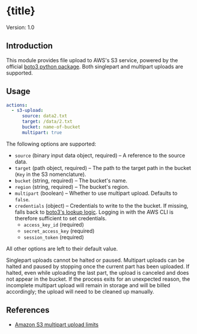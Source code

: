 

# {title}

Version: 1.0


## Introduction

This module provides file upload to AWS's S3 service, powered by the official [boto3 python package](https://github.com/boto/boto3). Both singlepart and multipart uploads are supported.


## Usage

```yml
actions:
  - s3-upload:
      source: data2.txt
      target: /data/2.txt
      bucket: name-of-bucket
      multipart: true
```

The following options are supported:

- `source` (binary input data object, required) – A reference to the source data.
- `target` (path object, required) – The path to the target path in the bucket (`Key` in the S3 nomenclature).
- `bucket` (string, required) – The bucket's name.
- `region` (string, required) – The bucket's region.
- `multipart` (boolean) – Whether to use multipart upload. Defaults to `false`.
- `credentials` (object) – Credentials to write to the the bucket. If missing, falls back to [boto3's lookup logic](https://boto3.amazonaws.com/v1/documentation/api/latest/guide/credentials.html#configuring-credentials). Logging in with the AWS CLI is therefore sufficient to set credentials.
  - `access_key_id` (required)
  - `secret_access_key` (required)
  - `session_token` (required)

All other options are left to their default value.

Singlepart uploads cannot be halted or paused. Multipart uploads can be halted and paused by stopping once the current part has been uploaded. If halted, even while uploading the last part, the upload is canceled and does not appear in the bucket. If the process exits for an unexpected reason, the incomplete multipart upload will remain in storage and will be billed accordingly; the upload will need to be cleaned up manually.


## References

- [Amazon S3 multipart upload limits](https://docs.aws.amazon.com/AmazonS3/latest/userguide/qfacts.html)
